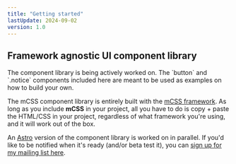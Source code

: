 ```yaml
---
title: "Getting started"
lastUpdate: 2024-09-02
version: 1.0
---
```



<section class="prose">

## Framework agnostic UI component library

<Notice type="warning" title="Work in progress" extraClass="mt-md1 mb-md1">
  The component library is being actively worked on. The `button` and `.notice`
  components included here are meant to be used as examples on how to build your
  own.
</Notice>

The mCSS component library is entirely built with the [mCSS framework](/docs/start). As long as you include **mCSS** in your project, all you have to do is copy + paste the HTML/CSS in your project, regardless of what framework you're using, and it will work out of the box.

An [Astro](https://astro.build) version of the component library is worked on in parallel. If you'd like to be notified when it's ready (and/or beta test it), you can [sign up for my mailing list here]().

</section>

